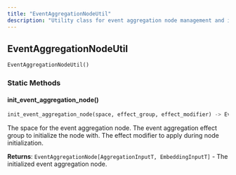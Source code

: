 ```yaml
---
title: "EventAggregationNodeUtil"
description: "Utility class for event aggregation node management and initialization"
---
```


## EventAggregationNodeUtil

```python
EventAggregationNodeUtil()
```

### Static Methods

#### init_event_aggregation_node()

```python
init_event_aggregation_node(space, effect_group, effect_modifier) -> EventAggregationNode[AggregationInputT, EmbeddingInputT]
```

<ParamField path="space" type="Space" required>
The space for the event aggregation node.
</ParamField>

<ParamField path="effect_group" type="EventAggregationEffectGroup[AggregationInputT, EmbeddingInputT]" required>
The event aggregation effect group to initialize the node with.
</ParamField>

<ParamField path="effect_modifier" type="EffectModifier" required>
The effect modifier to apply during node initialization.
</ParamField>

**Returns**: `EventAggregationNode[AggregationInputT, EmbeddingInputT]` - The initialized event aggregation node.